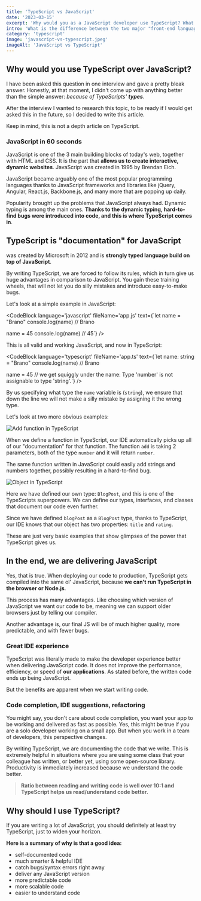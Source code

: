 ```yaml
---
title: 'TypeScript vs JavaScript'
date: '2023-03-15'
excerpt: 'Why would you as a JavaScript developer use TypeScript? What are the advantages? Are there any?'
intro: 'What is the difference between the two major "front-end languages", JavaScript and TypeScript? Why would you use one over the other? Or rather, why would you use TypeScript instead of JavaScript?'
category: 'typescript'
image: 'javascript-vs-typescript.jpeg'
imageAlt: 'JavaScript vs TypeScript'
---
```


## Why would you use TypeScript over JavaScript?

I have been asked this question in one interview and gave a pretty bleak answer. Honestly, at that moment, I didn't come up with anything better than the simple answer: _because of TypeScripts' **types**_.

After the interview I wanted to research this topic, to be ready if I would get asked this in the future, so I decided to write this article.

Keep in mind, this is not a depth article on TypeScript. 

### JavaScript in 60 seconds

JavaScript is one of the 3 main building blocks of today's web, together with HTML and CSS. It is the part that **allows us to create interactive, dynamic websites**. JavaScript was created in 1995 by Brendan Eich.

JavaScript became arguably one of the most popular programming languages thanks to JavaScript frameworks and libraries like jQuery, Angular, React.js, Backbone.js, and many more that are popping up daily.

Popularity brought up the problems that JavaScript always had. Dynamic typing is among the main ones. **Thanks to the dynamic typing, hard-to-find bugs were introduced into code, and this is where TypeScript comes in**.

## TypeScript is "documentation" for JavaScript

<MdLink url='https://www.typescriptlang.org/' text='TypeScript' /> was created by Microsoft in 2012 and is **strongly typed language build on top of JavaScript**. 

By writing TypeScript, we are forced to follow its rules, which in turn give us huge advantages in comparison to JavaScript. You gain these training wheels, that will not let you do silly mistakes and introduce easy-to-make bugs.

Let's look at a simple example in JavaScript: 

<CodeBlock language='javascript' fileName='app.js' text={`let name = "Brano"
console.log(name) // Brano

name = 45
console.log(name) // 45`} />

This is all valid and working JavaScript, and now in TypeScript:

<CodeBlock language='typescript' fileName='app.ts' text={`let name: string = "Brano"
console.log(name) // Brano

name = 45 // we get squiggly under the name: Type 'number' is not assignable to type 'string'.`} />

By us specifying what type the `name` variable is (`string`), we ensure that down the line we will not make a silly mistake by assigning it the wrong type.

Let's look at two more obvious examples:

![Add function in TypeScript](/images/articles/javascript-vs-typescript/add-function-in-typescript.png 'Add function in TypeScript')

When we define a function in TypeScript, our IDE automatically picks up all of our "documentation" for that function. The function `add` is taking 2 parameters, both of the type `number` and it will return `number`. 

The same function written in JavaScript could easily add strings and numbers together, possibly resulting in a hard-to-find bug.

![Object in TypeScript](/images/articles/javascript-vs-typescript/object-in-typescript.png 'Object in TypeScript')

Here we have defined our own type: `BlogPost`, and this is one of the TypeScripts superpowers. We can define our types, interfaces, and classes that document our code even further.

Since we have defined `blogPost` as a `BlogPost` type, thanks to TypeScript, our IDE knows that our object has two properties: `title` and `rating`.

These are just very basic examples that show glimpses of the power that TypeScript gives us.

## In the end, we are delivering JavaScript

Yes, that is true. When deploying our code to production, TypeScript gets compiled into the same ol' JavaScript, because **we can't run TypeScript in the browser or Node.js**.

This process has many advantages. Like choosing which version of JavaScript we want our code to be, meaning we can support older browsers just by telling our compiler. 

Another advantage is, our final JS will be of much higher quality, more predictable, and with fewer bugs. 

### Great IDE experience

TypeScript was literally made to make the developer experience better when delivering JavaScript code. It does not improve the performance, efficiency, or speed of **our applications**. As stated before, the written code ends up being JavaScript.

But the benefits are apparent when we start writing code.

### Code completion, IDE suggestions, refactoring

You might say, you don't care about code completion, you want your app to be working and delivered as fast as possible. Yes, this might be true if you are a solo developer working on a small app. But when you work in a team of developers, this perspective changes. 

By writing TypeScript, we are documenting the code that we write. This is extremely helpful in situations where you are using some class that your colleague has written, or better yet, using some open-source library. Productivity is immediately increased because we understand the code better.

> **Ratio between reading and writing code is well over 10:1 and TypeScript helps us read/understand code better.**

## Why should I use TypeScript?

If you are writing a lot of JavaScript, you should definitely at least try TypeScript, just to widen your horizon. 

**Here is a summary of why is that a good idea:**

- self-documented code
- much smarter & helpful IDE
- catch bugs/syntax errors right away
- deliver any JavaScript version
- more predictable code
- more scalable code
- easier to understand code